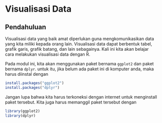 # Visualisasi Data

## Pendahuluan
Visualisasi data yang baik amat diperlukan guna mengkomunikasikan data yang kita miliki kepada orang lain. Visualisasi data dapat berbentuk tabel, grafik garis, grafik batang, dan lain sebagainya. Kali ini kita akan belajar cara melakukan visualisasi data dengan R.

Pada modul ini, kita akan menggunakan paket bernama `ggplot2` dan paket bernama `dplyr`. untuk itu, jika belum ada paket ini di komputer anda, maka harus diinstal dengan 
```r
install.packages("ggplot2")
install.packages("dplyr")
```

Jangan lupa bahwa kita harus terkoneksi dengan internet untuk menginstall paket tersebut. Kita juga harus memanggil paket tersebut dengan 
```r
library(ggplot2)
library(dplyr)
```


